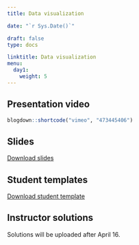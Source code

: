 ---
title: Data visualization 

date: "`r Sys.Date()`"

draft: false
type: docs

linktitle: Data visualization 
menu:
  day1:
    weight: 5
---

## Presentation video

```{r, echo=F}
blogdown::shortcode("vimeo", "473445406")
```

## Slides

[Download slides](../../../Course_Modularization/Intro to R/Slides/04_plotting_slides.pptx)

## Student templates

[Download student template](../../../Course_Modularization/Intro to R/Worksheets/Student Templates/04_plotting_template.Rmd)

## Instructor solutions

<!-- [Download instructor solutions](../../../rmds/04_plotting_solutions.Rmd) -->

Solutions will be uploaded after April 16.
